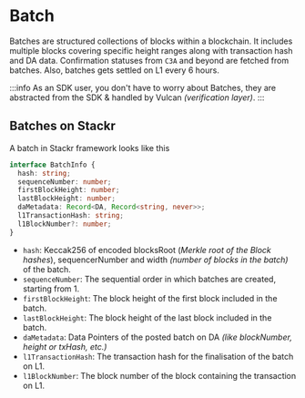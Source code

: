 # Batch

Batches are structured collections of blocks within a blockchain. It includes multiple blocks covering specific height ranges along with transaction hash and DA data. Confirmation statuses from ``C3A`` and beyond are fetched from batches.
Also, batches gets settled on L1 every 6 hours.

:::info
As an SDK user, you don't have to worry about Batches, they are abstracted from the SDK & handled by Vulcan _(verification layer)_.
:::

## Batches on Stackr

A batch in Stackr framework looks like this

```ts [batch.ts]
interface BatchInfo {
  hash: string;
  sequenceNumber: number;
  firstBlockHeight: number;
  lastBlockHeight: number;
  daMetadata: Record<DA, Record<string, never>>;
  l1TransactionHash: string;
  l1BlockNumber?: number;
}
```

- `hash`: Keccak256 of encoded blocksRoot (_Merkle root of the Block hashes_), sequencerNumber and width _(number of blocks in the batch)_ of the batch.
- `sequenceNumber`:  The sequential order in which batches are created, starting from 1.
- `firstBlockHeight`: The block height of the first block included in the batch.
- `lastBlockHeight`: The block height of the last block included in the batch.
- `daMetadata`: Data Pointers of the posted batch on DA _(like blockNumber, height or txHash, etc.)_
- `l1TransactionHash`: The transaction hash for the finalisation of the batch on L1.
- `l1BlockNumber`: The block number of the block containing the transaction on L1.